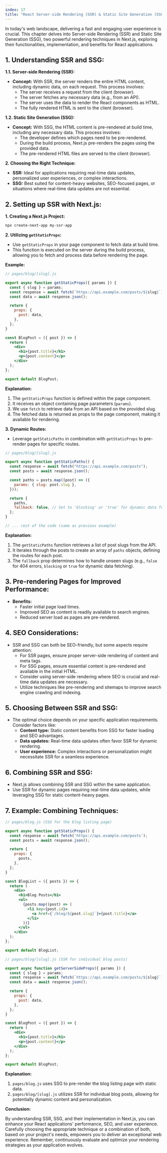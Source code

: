 ```yaml
---
index: 17
title: "React Server-side Rendering (SSR) & Static Site Generation (SSG)"
---
```


In today's web landscape, delivering a fast and engaging user experience is crucial. This chapter delves into Server-side Rendering (SSR) and Static Site Generation (SSG), two powerful rendering techniques in Next.js, exploring their functionalities, implementation, and benefits for React applications.

## 1. Understanding SSR and SSG:

**1.1. Server-side Rendering (SSR):**

- **Concept:** With SSR, the server renders the entire HTML content, including dynamic data, on each request. This process involves:
  - The server receives a request from the client (browser).
  - The server fetches any necessary data (e.g., from an API).
  - The server uses the data to render the React components as HTML.
  - The fully rendered HTML is sent to the client (browser).

**1.2. Static Site Generation (SSG):**

- **Concept:** With SSG, the HTML content is pre-rendered at build time, including any necessary data. This process involves:
  - The developer defines which pages need to be pre-rendered.
  - During the build process, Next.js pre-renders the pages using the provided data.
  - The pre-rendered HTML files are served to the client (browser).

**2. Choosing the Right Technique:**

- **SSR:** Ideal for applications requiring real-time data updates, personalized user experiences, or complex interactions.
- **SSG:** Best suited for content-heavy websites, SEO-focused pages, or situations where real-time data updates are not essential.

## 2. Setting up SSR with Next.js:

**1. Creating a Next.js Project:**

```bash
npx create-next-app my-ssr-app
```

**2. Utilizing `getStaticProps`:**

- Use `getStaticProps` in your page component to fetch data at build time.
- This function is executed on the server during the build process, allowing you to fetch and process data before rendering the page.

**Example:**

```jsx
// pages/blog/[slug].js

export async function getStaticProps({ params }) {
  const { slug } = params;
  const response = await fetch(`https://api.example.com/posts/${slug}`);
  const data = await response.json();

  return {
    props: {
      post: data,
    },
  };
}

const BlogPost = ({ post }) => {
  return (
    <div>
      <h1>{post.title}</h1>
      <p>{post.content}</p>
    </div>
  );
};

export default BlogPost;
```

**Explanation:**

1. The `getStaticProps` function is defined within the page component.
2. It receives an object containing page parameters (`params`).
3. We use `fetch` to retrieve data from an API based on the provided slug.
4. The fetched data is returned as props to the page component, making it available for rendering.

**3. Dynamic Routes:**

- Leverage `getStaticPaths` in combination with `getStaticProps` to pre-render pages for specific routes.

```jsx
// pages/blog/[slug].js

export async function getStaticPaths() {
  const response = await fetch("https://api.example.com/posts");
  const posts = await response.json();

  const paths = posts.map((post) => ({
    params: { slug: post.slug },
  }));

  return {
    paths,
    fallback: false, // Set to 'blocking' or 'true' for dynamic data fetching
  };
}

// ... rest of the code (same as previous example)
```

**Explanation:**

1. The `getStaticPaths` function retrieves a list of post slugs from the API.
2. It iterates through the posts to create an array of `paths` objects, defining the routes for each post.
3. The `fallback` prop determines how to handle unseen slugs (e.g., `false` for 404 errors, `blocking` or `true` for dynamic data fetching).

## 3. Pre-rendering Pages for Improved Performance:

- **Benefits:**
  - Faster initial page load times.
  - Improved SEO as content is readily available to search engines.
  - Reduced server load as pages are pre-rendered.

## 4. SEO Considerations:

- SSR and SSG can both be SEO-friendly, but some aspects require attention:
  - For SSR pages, ensure proper server-side rendering of content and meta tags.
  - For SSG pages, ensure essential content is pre-rendered and available in the initial HTML.
  - Consider using server-side rendering where SEO is crucial and real-time data updates are necessary.
  - Utilize techniques like pre-rendering and sitemaps to improve search engine crawling and indexing.

## 5. Choosing Between SSR and SSG:

- The optimal choice depends on your specific application requirements. Consider factors like:
  - **Content type:** Static content benefits from SSG for faster loading and SEO advantages.
  - **Data updates:** Real-time data updates often favor SSR for dynamic rendering.
  - **User experience:** Complex interactions or personalization might necessitate SSR for a seamless experience.

## 6. Combining SSR and SSG:

- Next.js allows combining SSR and SSG within the same application.
- Use SSR for dynamic pages requiring real-time data updates, while leveraging SSG for static content-heavy pages.

## 7. Example: Combining Techniques:

```jsx
// pages/blog.js (SSG for the blog listing page)

export async function getStaticProps() {
  const response = await fetch('https://api.example.com/posts');
  const posts = await response.json();

  return {
    props: {
      posts,
    },
  };
}

const BlogList = ({ posts }) => {
  return (
    <div>
      <h1>Blog Posts</h1>
      <ul>
        {posts.map((post) => (
          <li key={post.id}>
            <a href={`/blog/${post.slug}`}>{post.title}</a>
          </li>
        ))}
      </ul>
    </div>
  );
};

export default BlogList;

// pages/blog/[slug].js (SSR for individual blog posts)

export async function getServerSideProps({ params }) {
  const { slug } = params;
  const response = await fetch(`https://api.example.com/posts/${slug}`);
  const data = await response.json();

  return {
    props: {
      post: data,
    },
  };
}

const BlogPost = ({ post }) => {
  return (
    <div>
      <h1>{post.title}</h1>
      <p>{post.content}</p>
    </div>
  );
};

export default BlogPost;
```

**Explanation:**

1. `pages/blog.js` uses SSG to pre-render the blog listing page with static data.
2. `pages/blog/[slug].js` utilizes SSR for individual blog posts, allowing for potentially dynamic content and personalization.

**Conclusion:**

By understanding SSR, SSG, and their implementation in Next.js, you can enhance your React applications' performance, SEO, and user experience. Carefully choosing the appropriate technique or a combination of both, based on your project's needs, empowers you to deliver an exceptional web experience. Remember, continuously evaluate and optimize your rendering strategies as your application evolves.
